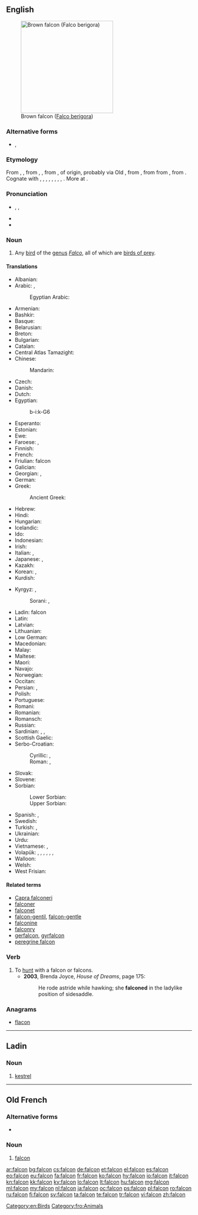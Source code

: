 {{also|falcón}}
==English==
[[Image:Brown-Falcon,-Vic,-3.1.2008.jpg|thumb|right|250px|Brown falcon ([[Falco berigora]])]]

===Alternative forms===
* {{l|en|faulcon}} {{qualifier|obsolete}}, {{l|en|faucon}} {{qualifier|obsolete}}

===Etymology===
From {{etyl|enm|en}} {{term|falcon|lang=enm}}, {{term|faulcon|lang=enm}}, from {{etyl|xno|en}} {{term|falcon|lang=fro}}, {{term|falcun|lang=fro}}, from {{etyl|LL.|en}} {{term|falco|falcō|falcon|lang=la}}, of {{etyl|gem|en}} origin, probably via Old {{etyl|frk|en}} {{recons|falko|falko|falcon, hawk|lang=frk}}, from {{etyl|gem-pro|en}} {{recons|falkô||falcon|lang=gem-pro}}, from from {{etyl|ine-pro|en}} {{recons|pol̑-||pale|lang=ine-pro}}, from {{recons|pel-||fallow|lang=ine-pro}}.
{{rel-top|cognates}}
Cognate with {{etyl|ang|-}} {{term|fealca|lang=ang}}, {{term|fealcen||falcon|lang=ang}}, {{etyl|nl|-}} {{term|valk||falcon, hawk|lang=nl}}, {{etyl|de|-}} {{term|Falke||falcon, hawk|lang=de}}, {{etyl|sv|-}} {{term|falk||falcon|lang=sv}}, {{etyl|is|-}} {{term|fálki||falcon|lang=is}}, {{etyl|lt|-}} {{term|pálšas||pale|lang=lt}}, {{etyl|lv|-}} {{term|bāls||pale|lang=lv}}, {{etyl|ltg|-}} {{term|buolgs||pale|lang=ltg}}. More at {{l|en|fallow}}.
{{rel-bottom}}

===Pronunciation===
* {{enPR|fôʹkən|fôlʹkən|fălʹkən}}, {{IPA|[ˈfɔːkən]|[ˈfɔːlkən]|[ˈfælkən]}}, {{X-SAMPA|["fO:k@n]|["fO:lk@n]|["f{lk@n]}}
* {{audio|en-us-falcon.ogg|Audio (US)}}
* {{rhymes|ɔːkən}}
{{wikipedia}}

===Noun===
{{en-noun}}

# Any [[bird]] of the [[genus]] ''[[Falco]]'', all of which are [[bird of prey|birds of prey]].

====Translations====
{{trans-top|bird of the genus ''Falco''}}
* Albanian: {{t-|sq|petriti}} {{g|sq}}
* Arabic: {{t+|ar|صقر|m|tr=ṣaqr|sc=Arab}}, {{t-|ar|شاهين|m|tr=shahin|sc=Arab}}
*: Egyptian Arabic: {{tø|arz|صقر|m|tr=ṣaʔr|sc=Arab}}
* Armenian: {{t+|hy|բազե|tr=baze}}
* Bashkir: {{tø|ba|ыласын|tr=ïlasïn|sc=Cyrl}}
* Basque: {{t-|eu|belatz handi}}
* Belarusian: {{t-|be|сокал|m|tr=sókal|sc=Cyrl}}
* Breton: {{t-|br|falc'hun}} {{g|br}}
* Bulgarian: {{t+|bg|сокол|m|tr=sókol|sc=Cyrl}}
* Catalan: {{t+|ca|falcó|m}}
* Central Atlas Tamazight: {{tø|tzm|ⴰⴼⴰⵍⴽⵓ|tr=afalku}}
* Chinese:
*: Mandarin: {{t|cmn|隼|tr=sǔn|sc=Hani}}
* Czech: {{t+|cs|sokol|m}}
* Danish: {{t+|da|falk|c}}
* Dutch: {{t+|nl|valk|m}}
* Egyptian: {{tø|egy|bỉk|alt=bk|sc=Egyp}}
*: <hiero>b-i:k-G6</hiero>
* Esperanto: {{t-|eo|falko}}
* Estonian: {{t+|et|pistrik}}
* Ewe: {{tø|ee|aʋako}}
* Faroese: {{t-|fo|falkur|m}}, {{t-|fo|smyril|m}}
* Finnish: {{t+|fi|jalohaukka}}
* French: {{t+|fr|faucon|m}}
* Friulian: falcon {{m}}
* Galician: {{t-|gl|falcón|m}}
* Georgian: {{t-|ka|შავარდენი|tr=šavardeni|sc=Geor}}, {{t-|ka|ბაზი|tr=bazi|sc=Geor}}
* German: {{t+|de|Falke|m}}
* Greek: {{t+|el|γεράκι|n|tr=geraki}}
*: Ancient Greek: {{tø|grc|ἱέραξ|tr=hierax|m}}
* Hebrew: {{t+|he|בז|m|tr=baz|sc=Hebr}}
* Hindi: {{t-|hi|बाज़|tr=bāz|sc=Deva}}
* Hungarian: {{t+|hu|sólyom}}
* Icelandic: {{t+|is|fálki|m}}
* Ido: {{t+|io|falkono}}
* Indonesian: {{t-|id|alap-alap}}
* Irish: {{t-|ga|fabhcún|m}}
* Italian: {{t+|it|falco|m}}, {{t+|it|falcone|m}}
* Japanese: {{t+|ja|隼|tr=[[はやぶさ]], hayabusa|sc=Jpan}}, {{t-|ja|ハヤブサ|tr=hayabusa|sc=Jpan}}
* Kazakh: {{t|kk|сұңқар|tr=suñqar|sc=Cyrl}}
* Korean: {{t+|ko|매|tr=mae|sc=Kore}}, {{t-|ko|송골매|tr=songgolmae|sc=Kore}}
* Kurdish:
{{trans-mid}}
* Kyrgyz: {{t+|ky|шумкар}}, {{t+|ky|ылаачын}}
*: Sorani: {{t+|ku|شاهین|tr=shahín|sc=ku-Arab}}, {{t+|ku|باز|tr=baz|sc=ku-Arab}}
* Ladin: falcon {{m}}
* Latin: {{t-|la|falco|m|alt=falcō}}
* Latvian: {{t-|lv|lielais piekūns|m}}
* Lithuanian: {{t-|lt|sakalas keleivis}} {{g|lt}}
* Low German: {{t-|nds|Falk|m}}
* Macedonian: {{t-|mk|сокол|m|tr=sókol}}
* Malay: {{t|ms|falkon}}
* Maltese: {{t-|mt|falkun|m}}
* Maori: {{t|mi|kāeaea}}
* Navajo: {{tø|nv|giní}}
* Norwegian: {{t+|no|falk|m}}
* Occitan: {{t+|oc|moisset|m}}
* Persian: {{t+|fa|شاهین|tr=šâhin}}, {{t+|fa|باز|tr=bâz}}
* Polish: {{t+|pl|sokół|m}}
* Portuguese: {{t+|pt|falcão|m}}
* Romani: {{tø|rom|falkono|m}}
* Romanian: {{t+|ro|șoim|m}}
* Romansch: {{t-|rm|falcun|m}}
* Russian: {{t+|ru|сокол|m|tr=sókol}}
* Sardinian: {{t-|sc|àcchili piscadrixi}} {{g|sc}}, {{t-|sc|tilibriu}} {{g|sc}}, {{t-|sc|astori perdighinu|m}}
* Scottish Gaelic: {{t-|gd|seabhag|f}}
* Serbo-Croatian:
*: Cyrillic: {{t-|sh|соко|m|sc=Cyrl}}, {{t-|sh|сокол|m}}
*: Roman: {{t-|sh|soko|m}}, {{qualifier|Croatian}} {{t-|sh|sokol|m}}
* Slovak: {{t-|sk|sokol|m}}
* Slovene: {{t+|sl|sokol|m}}
* Sorbian:
*: Lower Sorbian: {{tø|dsb|sokoł|m}}
*: Upper Sorbian: {{t-|hsb|sokoł|m}}
* Spanish: {{t+|es|halcón|m}}, {{t-|es|falcón|m}}
* Swedish: {{t+|sv|falk|c}}
* Turkish: {{t+|tr|doğan}}, {{t-|tr|gökdoğan}}
* Ukrainian: {{t-|uk|сокіл|m|tr=sókil}}
* Urdu: {{t-|ur|باز|tr=bāz|sc=ur-Arab}}
* Vietnamese: {{t-|vi|chim ưng}}, {{t-|vi|chim cắt}}
* Volapük: {{qualifier|♂♀}} {{t+|vo|falok}}, {{qualifier|♂}} {{t-|vo|hifalok}}, {{qualifier|♀}} {{t-|vo|jifalok}}, {{qualifier|♂♀ offspring}} {{t-|vo|falokül}}, {{qualifier|♂ offspring}} {{t-|vo|hifalokül}}, {{qualifier|♀ offspring}} {{t-|vo|jifalokül}}, {{qualifier|older term}} {{t-|vo|faon}}
* Walloon: {{t+|wa|fåcon}}
* Welsh: {{t-|cy|hebog|m}}
* West Frisian: {{t-|fy|falk|m}}
{{trans-bottom}}

====Related terms====
* [[Capra falconeri]]
* [[falconer]]
* [[falconet]]
* [[falcon-gentil]], [[falcon-gentle]]
* [[falconine]]
* [[falconry]]
* [[gerfalcon]], [[gyrfalcon]]
* [[peregrine falcon]]

===Verb===
{{en-verb}}

# To [[hunt]] with a falcon or falcons.
#* '''2003''', Brenda Joyce, ''House of Dreams'', page 175:
#*: He rode astride while hawking; she '''falconed''' in the ladylike position of sidesaddle.

===Anagrams===
* [[flacon#English|flacon]]

[[Category:en:Birds]]

----

==Ladin==

===Noun===
{{head|lld|noun|g=m}}

# [[kestrel]]

----

==Old French==

===Alternative forms===
* {{l|fro|faucon}}

===Noun===
{{fro-noun|m}}

# [[#English|falcon]] {{gloss|bird}}

[[Category:fro:Animals]]

[[ar:falcon]]
[[bg:falcon]]
[[cs:falcon]]
[[de:falcon]]
[[et:falcon]]
[[el:falcon]]
[[es:falcon]]
[[eo:falcon]]
[[eu:falcon]]
[[fa:falcon]]
[[fr:falcon]]
[[ko:falcon]]
[[hy:falcon]]
[[io:falcon]]
[[it:falcon]]
[[kn:falcon]]
[[kk:falcon]]
[[ky:falcon]]
[[lo:falcon]]
[[lt:falcon]]
[[hu:falcon]]
[[mg:falcon]]
[[ml:falcon]]
[[my:falcon]]
[[nl:falcon]]
[[ja:falcon]]
[[oc:falcon]]
[[ps:falcon]]
[[pl:falcon]]
[[ro:falcon]]
[[ru:falcon]]
[[fi:falcon]]
[[sv:falcon]]
[[ta:falcon]]
[[te:falcon]]
[[tr:falcon]]
[[vi:falcon]]
[[zh:falcon]]